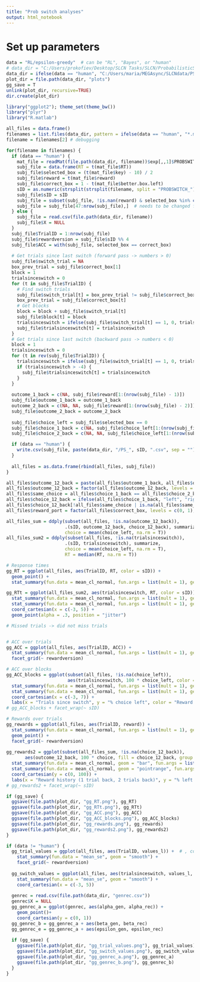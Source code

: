 ```yaml
---
title: "Prob switch analyses"
output: html_notebook
---
```


# Set up parameters

```r
data = "RL/epsilon-greedy"  # can be "RL", "Bayes", or "human"
# data_dir = "C:/Users/prokofiev/Desktop/SLCN Tasks/SLCN/ProbabilisticSwitching/Results" # get probswitch data
data_dir = ifelse(data == "human", "C:/Users/maria/MEGAsync/SLCNdata/PSResults", paste("C:/Users/maria/MEGAsync/SLCNdata/", data, sep = ""))
plot_dir = file.path(data_dir, "plots")
gg_save = T
unlink(plot_dir, recursive=TRUE)
dir.create(plot_dir)

library("ggplot2"); theme_set(theme_bw())
library("plyr")
library("R.matlab")
```

```r
all_files = data.frame()
filenames = list.files(data_dir, pattern = ifelse(data == "human", "*.mat", "PS_[0-9]*.csv"))
filename = filenames[2] # debugging

for(filename in filenames) {
  if (data == "human") {
    mat_file = readMat(file.path(data_dir, filename))$exp[,,1]$PROBSWITCHdata[,,1]
    subj_file = data.frame(RT = t(mat_file$RT))
    subj_file$selected_box = (t(mat_file$key) - 10) / 2
    subj_file$reward = t(mat_file$reward)
    subj_file$correct_box = 1 - t(mat_file$better.box.left)
    sID = as.numeric(strsplit(strsplit(filename, split = "PROBSWITCH_")[[1]][2], ".mat")[[1]])
    subj_file$sID = sID
    subj_file = subset(subj_file, !is.nan(reward) & selected_box %in% c(0, 1))
    subj_file = subj_file[47:nrow(subj_file),]  # needs to be changed for future participants - 51
  } else {
    subj_file = read.csv(file.path(data_dir, filename))
    subj_file$X = NULL
  }
  subj_file$TrialID = 1:nrow(subj_file)
  subj_file$rewardversion = subj_file$sID %% 4
  subj_file$ACC = with(subj_file, selected_box == correct_box)
  
  # Get trials since last switch (forward pass -> numbers > 0)
  subj_file$switch_trial = NA
  box_prev_trial = subj_file$correct_box[1]
  block = 1
  trialsinceswitch = 0
  for (t in subj_file$TrialID) {
    # Find switch trials
    subj_file$switch_trial[t] = box_prev_trial != subj_file$correct_box[t]
    box_prev_trial = subj_file$correct_box[t]
    # Get blocks
    block = block + subj_file$switch_trial[t]
    subj_file$block[t] = block
    trialsinceswitch = ifelse(subj_file$switch_trial[t] == 1, 0, trialsinceswitch + 1)
    subj_file$trialsinceswitch[t] = trialsinceswitch
  }
  # Get trials since last switch (backward pass -> numbers < 0)
  block = 1
  trialsinceswitch = 0
  for (t in rev(subj_file$TrialID)) {
    trialsinceswitch = ifelse(subj_file$switch_trial[t] == 1, 0, trialsinceswitch - 1)
    if (trialsinceswitch > -4) {
      subj_file$trialsinceswitch[t] = trialsinceswitch
    }
  }
  
  outcome_1_back = c(NA, subj_file$reward[1:(nrow(subj_file) - 1)])
  subj_file$outcome_1_back = outcome_1_back
  outcome_2_back = c(NA, NA, subj_file$reward[1:(nrow(subj_file) - 2)])
  subj_file$outcome_2_back = outcome_2_back
  
  subj_file$choice_left = subj_file$selected_box == 0
  subj_file$choice_1_back = c(NA, subj_file$choice_left[1:(nrow(subj_file) - 1)])
  subj_file$choice_2_back = c(NA, NA, subj_file$choice_left[1:(nrow(subj_file) - 2)])

  if (data == "human") {
    write.csv(subj_file, paste(data_dir, "/PS_", sID, ".csv", sep = ""), row.names = F)
  }
  
  all_files = as.data.frame(rbind(all_files, subj_file))
}

all_files$outcome_12_back = paste(all_files$outcome_1_back, all_files$outcome_2_back)
all_files$outcome_12_back = factor(all_files$outcome_12_back, levels = c("1 1", "1 0", "0 1", "0 0"))
all_files$same_choice = all_files$choice_1_back == all_files$choice_2_back
all_files$choice_12_back = ifelse(all_files$choice_1_back, "left", "right")
all_files$choice_12_back[!all_files$same_choice | is.na(all_files$same_choice)] = NA
all_files$reward_port = factor(all_files$correct_box, levels = c(0, 1), labels = c("Left", "Right"))

all_files_sum = ddply(subset(all_files, !is.na(outcome_12_back)),
                      .(sID, outcome_12_back, choice_12_back), summarize,
                      choice = mean(choice_left, na.rm = T))
all_files_sum2 = ddply(subset(all_files, !is.na(trialsinceswitch)),
                      .(sID, trialsinceswitch), summarize,
                      choice = mean(choice_left, na.rm = T),
                      RT = median(RT, na.rm = T))
```

```r

# Response times
gg_RT = ggplot(all_files, aes(TrialID, RT, color = sID)) +
  geom_point() +
  stat_summary(fun.data = mean_cl_normal, fun.args = list(mult = 1), geom = "bar")

gg_RTt = ggplot(all_files_sum2, aes(trialsinceswitch, RT, color = sID)) +
  stat_summary(fun.data = mean_cl_normal, fun.args = list(mult = 1), geom = "bar") +
  stat_summary(fun.data = mean_cl_normal, fun.args = list(mult = 1), geom = "pointrange") +
  coord_cartesian(x = c(-3, 5)) +
  geom_point(alpha = .3, position = "jitter")

# Missed trials -> did not miss trials


# ACC over trials
gg_ACC = ggplot(all_files, aes(TrialID, ACC)) +
  stat_summary(fun.data = mean_cl_normal, fun.args = list(mult = 1), geom = "bar") +
  facet_grid(~ rewardversion)

# ACC over blocks
gg_ACC_blocks = ggplot(subset(all_files, !is.na(choice_left)),
                       aes(trialsinceswitch, 100 * choice_left, color = reward_port, group = reward_port)) +
  stat_summary(fun.data = mean_cl_normal, fun.args = list(mult = 1), geom = "pointrange") +
  stat_summary(fun.data = mean_cl_normal, fun.args = list(mult = 1), geom = "line") +
  coord_cartesian(x = c(-3, 7)) +
  labs(x = "Trials since switch", y = "% choice left", color = "Reward port")
# gg_ACC_blocks + facet_wrap(~ sID)

# Rewards over trials
gg_rewards = ggplot(all_files, aes(TrialID, reward)) +
  stat_summary(fun.data = mean_cl_normal, fun.args = list(mult = 1), geom = "bar") +
  geom_point() + 
  facet_grid(~ rewardversion)
 
gg_rewards2 = ggplot(subset(all_files_sum, !is.na(choice_12_back)),
       aes(outcome_12_back, 100 * choice, fill = choice_12_back, group = choice_12_back)) +
  stat_summary(fun.data = mean_cl_normal, geom = "bar", fun.args = list(mult = 1), position = "dodge") +
  stat_summary(fun.data = mean_cl_normal, geom = "pointrange", fun.args = list(mult = 1), position = position_dodge(0.9)) +
  coord_cartesian(y = c(0, 100)) +
  labs(x = "Reward history (1 trial back, 2 trials back)", y = "% left choice", fill = "Previous two choices")
# gg_rewards2 + facet_wrap(~ sID)

if (gg_save) {
  ggsave(file.path(plot_dir, "gg_RT.png"), gg_RT)
  ggsave(file.path(plot_dir, "gg_RTt.png"), gg_RTt)
  ggsave(file.path(plot_dir, "gg_ACC.png"), gg_ACC)
  ggsave(file.path(plot_dir, "gg_ACC_blocks.png"), gg_ACC_blocks)
  ggsave(file.path(plot_dir, "gg_rewards.png"), gg_rewards)
  ggsave(file.path(plot_dir, "gg_rewards2.png"), gg_rewards2)
}
```
```r
if (data != "human") {
  gg_trial_values = ggplot(all_files, aes(TrialID, values_l)) +  # , color = factor(correct_box), group = 1
    stat_summary(fun.data = "mean_se", geom = "smooth") +
    facet_grid(~ rewardversion)
  
  gg_switch_values = ggplot(all_files, aes(trialsinceswitch, values_l, color = reward_port, group = reward_port)) +
    stat_summary(fun.data = "mean_se", geom = "smooth") +
    coord_cartesian(x = c(-3, 5))
  
  genrec = read.csv(file.path(data_dir, "genrec.csv"))
  genrec$X = NULL
  gg_genrec_a = ggplot(genrec, aes(alpha_gen, alpha_rec)) +
    geom_point()+
    coord_cartesian(y = c(0, 1))
  gg_genrec_b = gg_genrec_a + aes(beta_gen, beta_rec)
  gg_genrec_e = gg_genrec_a + aes(epsilon_gen, epsilon_rec)
  
  if (gg_save) {
    ggsave(file.path(plot_dir, "gg_trial_values.png"), gg_trial_values)
    ggsave(file.path(plot_dir, "gg_switch_values.png"), gg_switch_values)
    ggsave(file.path(plot_dir, "gg_genrec_a.png"), gg_genrec_a)
    ggsave(file.path(plot_dir, "gg_genrec_b.png"), gg_genrec_b)
  }
}
```
```r
```
